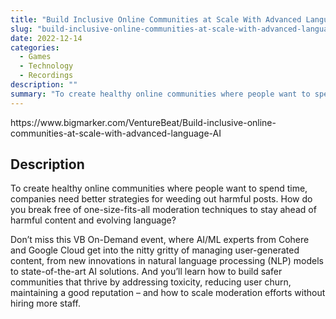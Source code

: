 ```yaml
---
title: "Build Inclusive Online Communities at Scale With Advanced Language AI 2022-12"
slug: "build-inclusive-online-communities-at-scale-with-advanced-language-ai-2022-12"
date: 2022-12-14
categories:
  - Games
  - Technology
  - Recordings
description: ""
summary: "To create healthy online communities where people want to spend time, companies need better strategies for weeding out harmful posts. How do you break free of one-size-fits-all moderation techniques to stay ahead of harmful content and evolving language?"
---
```


https://www.bigmarker.com/VentureBeat/Build-inclusive-online-communities-at-scale-with-advanced-language-AI

## Description

To create healthy online communities where people want to spend time, companies need better strategies for weeding out harmful posts. How do you break free of one-size-fits-all moderation techniques to stay ahead of harmful content and evolving language?

Don't miss this VB On-Demand event, where AI/ML experts from Cohere and Google Cloud get into the nitty gritty of managing user-generated content, from new innovations in natural language processing (NLP) models to state-of-the-art AI solutions. And you'll learn how to build safer communities that thrive by addressing toxicity, reducing user churn, maintaining a good reputation – and how to scale moderation efforts without hiring more staff.